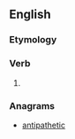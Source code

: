 ==English==

===Etymology===
{{suffix|anticipate|eth|lang=en}}

===Verb===
{{head|en|verb form}}

# {{en-archaic third-person singular of|anticipate}}

===Anagrams===
* [[antipathetic#English|antipathetic]]